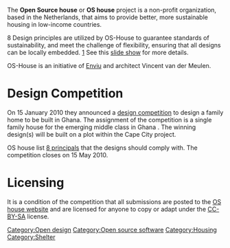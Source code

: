 The '''Open Source house''' or '''OS house''' project is a non-profit organization, based in the Netherlands, that aims to provide better, more sustainable housing in low-income countries. 

8 Design principles are utilized by OS-House to guarantee standards of sustainability, and meet the challenge of flexibility, ensuring that all designs can be locally embedded. [http://www.os-house.org/english/os-house/home] See this [http://www.slideshare.net/Enviu/case-study-2465926 slide show] for more details.

OS-House is an initiative of [[Enviu]] and architect Vincent van der Meulen.

=Design Competition=
On 15 January 2010 they announced a [http://www.os-house.org/english/os-house/design+competition design competition] to design a family home to be built in Ghana. The assignment of the competition is a single family house for the emerging middle class in Ghana . The winning design(s) will be built on a plot within the Cape City project. 

OS house list [http://www.os-house.org/english/os-house/design+competition/eight+principles 8 principals] that the designs should comply with. The competition closes on 15 May 2010.

=Licensing=
It is a condition of the competition that all submissions are posted to the [http://www.os-house.org/english/os-house/home OS house website] and are licensed for anyone to copy or adapt under the [[CC-BY-SA]] license.

[[Category:Open design]]
[[Category:Open source software]]
[[Category:Housing]]
[[Category:Shelter]]